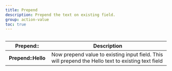 ```yaml
---
title: Prepend
description: Prepend the text on existing field.
group: action-value
toc: true
---
```


<img
  class="d-block mb-4 img-fluid rounded-3"
  src="/docs/[[config:docs_version]]/assets/img/action-prepend.png"
  alt=""
/>

<table class="table">
  <thead>
    <tr>
      <th scope="col">Prepend::</th>
      <th scope="col">Description</th>
    </tr>
  </thead>
  <tbody>
    <tr>
      <th scope="row" width="120px">
        Prepend::Hello
      </th>
      <td>Now prepend value to existing input field. This will prepend the Hello text to existing text field</td>
    </tr>
  </tbody>
</table>
